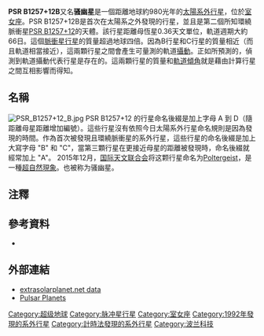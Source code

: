 {{Planetbox begin 
| name = PSR B1257+12B
}}
{{Planetbox image
| image = Exoplanet Comparison PSR B1257+12 B.png
| caption = Size comparison of PSR B1257+12 B with Earth and Neptune.
<br/>(Based on selected hypothetical [[:File:Exoplanet_Comparison_PSR_B1257+12_B.png#Summary|modeled compositions]])
}}
{{Planetbox star
| star = [[PSR_B1257+12|PSR B1257+12]]
| constell = [[室女座|室女座]]
| RA = {{RA|13|00|01}}
| DEC = {{DEC|+12|40|57}}
| dist_ly =  980
| dist_pc = 300
| class = 脈衝星
| mass = assumed 1.4
| radius = ~0.00002
| age = 0.8
}}
{{Planetbox orbit 
| semimajor = 0.36<ref name="konacki2003">{{cite journal | url=http://www.iop.org/EJ/article/1538-4357/591/2/L147/17269.html | author=Konacki, M., Wolszczan, A. | title=Masses and Orbital Inclinations of Planets in the PSR B1257+12 System | journal=The [[Astrophysical_Journal|Astrophysical Journal]] | volume=591 | issue=2 | pages=L147–L150 | year=2003 | doi=10.1086/377093 | bibcode=2003ApJ...591L.147K | arxiv=astro-ph/0305536 | access-date=2012-01-13 | archive-date=2020-01-04 | archive-url=https://web.archive.org/web/20200104010006/http://www.iop.org/EJ/article/1538-4357/591/2/L147/17269.html | dead-url=no }}</ref>
| eccentricity = 0.0186 ± 0.0002<ref name="konacki2003"/>
| period = 66.5419 ± 0.0001<ref name="konacki2003"/>
| arg_peri = 250.4 ± 0.6<ref name="konacki2003"/>
| t_peri = 2,449,768.1 ± 0.1<ref name="konacki2003"/>
| inclination = 53 ± 4<ref name="konacki2003"/><ref group="note">確定軌道傾角的方式包含了簡併法，因為無法確認行星是順時針或逆時針運動，軌道傾角另一個互補值是127 ± 4°。</ref>
}}
{{Planetbox character 
| mass_earth = 4.3 ± 0.2<ref name="konacki2003"/>
}} 
{{Planetbox discovery 
| discovery_date = 1992年1月22日
| discoverers = [[亞歷山大·沃爾茲森|亞歷山大·沃爾茲森]]
| discovery_method = 脈衝星計時法
| discovery_site = {{flag|Poland}}
| discovery_status = 已出版論文
}}
{{Planetbox reference
| star = PSR+1257%2B12
| planet = c
}}
{{Planetbox end}}

'''PSR B1257+12B'''又名'''骚幽星'''是一個距離地球約980光年的[[太陽系外行星|太陽系外行星]]，位於[[室女座|室女座]]。PSR B1257+12B是首次在太陽系之外發現的行星，並且是第二個所知環繞脈衝星[[PSR_B1257+12|PSR B1257+12]]的天體。該行星距離母恆星0.36天文單位，軌道週期大約66日。這個[[脈衝星行星|脈衝星行星]]的質量超過地球四倍。因為B行星和C行星的質量相近（而且軌道相當接近），這兩顆行星之間會產生可量測的軌道[[攝動|攝動]]。正如所預測的，偵測到軌道攝動代表行星是存在的。這兩顆行星的質量和[[軌道傾角|軌道傾角]]就是藉由計算行星之間互相影響而得知。

==名稱==
[[File:PSR_B1257+12_B.jpg|thumb]]
PSR B1257+12 的行星命名後綴是加上字母 A 到 D（隨距離母星距離增加編號）。這些行星沒有依照今日太陽系外行星命名規則是因為發現的時間。作為首次被發現且環繞脈衝星的系外行星，這些行星的命名後綴是加上大寫字母 "B" 和 "C"，當第三顆行星在更接近母星的距離被發現時，命名後綴就經常加上 "A"。
2015年12月，[[国际天文联合会|国际天文联合会]]将这颗行星命名为[[騷靈現象|Poltergeist]]，是一種[[超自然現象|超自然現象]]。也被称为骚幽星。

==注釋==
<references group="note"/>

==參考資料==
{{reflist}}
* {{cite journal | bibcode=1992Natur.355..145W | author=Wolszczan, A., Frail, D. | title=A planetary system around the millisecond pulsar PSR1257 + 12 | journal=[[Nature_(journal)|Nature]] | volume=355 | issue=6356 | pages=145–147 | year=1992 | doi=10.1038/355145a0}}

==外部連結==
{{commonscat-inline}}
* [https://web.archive.org/web/20120301210026/http://www.extrasolar.net/planettour.asp?StarCatId=pulsar&PlanetId=27 extrasolarplanet.net data]
* [https://web.archive.org/web/20051230112904/http://www.astro.psu.edu/users/alex/pulsar_planets.htm Pulsar Planets]

{{Sky|13|00|01|+|12|40|57|980}}

{{PSR B1257+12}}
[[Category:超级地球|Category:超级地球]]
[[Category:脉冲星行星|Category:脉冲星行星]]
[[Category:室女座|Category:室女座]]
[[Category:1992年發現的系外行星|Category:1992年發現的系外行星]]
[[Category:計時法發現的系外行星|Category:計時法發現的系外行星]]
[[Category:波兰科技|Category:波兰科技]]